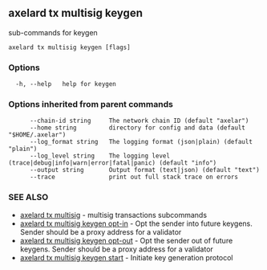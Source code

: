 ## axelard tx multisig keygen

sub-commands for keygen

```
axelard tx multisig keygen [flags]
```

### Options

```
  -h, --help   help for keygen
```

### Options inherited from parent commands

```
      --chain-id string     The network chain ID (default "axelar")
      --home string         directory for config and data (default "$HOME/.axelar")
      --log_format string   The logging format (json|plain) (default "plain")
      --log_level string    The logging level (trace|debug|info|warn|error|fatal|panic) (default "info")
      --output string       Output format (text|json) (default "text")
      --trace               print out full stack trace on errors
```

### SEE ALSO

- [axelard tx multisig](/cli-docs/v0_31_3/axelard_tx_multisig) - multisig transactions subcommands
- [axelard tx multisig keygen opt-in](/cli-docs/v0_31_3/axelard_tx_multisig_keygen_opt-in) - Opt the sender into future keygens. Sender should be a proxy address for a validator
- [axelard tx multisig keygen opt-out](/cli-docs/v0_31_3/axelard_tx_multisig_keygen_opt-out) - Opt the sender out of future keygens. Sender should be a proxy address for a validator
- [axelard tx multisig keygen start](/cli-docs/v0_31_3/axelard_tx_multisig_keygen_start) - Initiate key generation protocol
